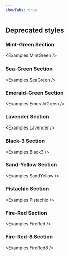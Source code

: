 ```yaml
---
showTabs: true
---
```



## Deprecated styles

### Mint-Green Section

<Examples.MintGreen />

### Sea-Green Section

<Examples.SeaGreen />

### Emerald-Green Section

<Examples.EmeraldGreen />

### Lavender Section

<Examples.Lavender />

### Black-3 Section

<Examples.Black3 />

### Sand-Yellow Section

<Examples.SandYellow />

### Pistachio Section

<Examples.Pistachio />

### Fire-Red Section

<Examples.FireRed />

### Fire-Red-8 Section

<Examples.FireRed8 />
